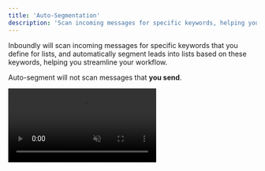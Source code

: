 ```yaml
---
title: 'Auto-Segmentation'
description: 'Scan incoming messages for specific keywords, helping you streamline your workflow.'
---
```


Inboundly will scan incoming messages for specific keywords that you define for lists, and automatically segment leads into lists based on these keywords, helping you streamline your workflow.

<Info>Auto-segment will not scan messages that **you send**.</Info>

<video autoplay muted loop playsinline className="w-full aspect-video" src="/videos/guides_list_settings.mp4" />
To set up auto-segmenting, click the gear icon within a list, then click "Auto-Segment".

## Adding Keywords

<video autoplay muted loop playsinline className="w-full aspect-video" src="/videos/guides_autoseg_add.mp4" />
Click "Add Keywords", then follow the instructions. You can add one word, or multiple words separated by commas. Once you add keywords, Inboundly will automatically add leads who match the auto-segment rules.

<Check>If you **add** keywords, Inboundly will instantly scan your current messages and add the necessary leads.</Check>

## Removing Keywords
<video autoplay muted loop playsinline className="w-full aspect-video" src="/videos/guides_autoseg_remove.mp4" />
Simply click the "X" icon beside the keyword you want to remove. Your changes will be auto-saved.

<Warning>If you **remove** keywords, leads who were added through those keywords will not be removed from the list.</Warning>